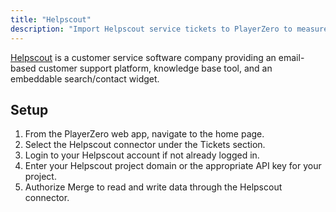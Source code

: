 ```yaml
---
title: "Helpscout"
description: "Import Helpscout service tickets to PlayerZero to measure the customer impact of your code."
---
```


[Helpscout](https://www.helpscout.com/) is a customer service software company providing an email-based customer support platform, knowledge base tool, and an embeddable search/contact widget.

<Snippet file="ticketing-connector.mdx" />

<Snippet file="ticketing-permissions.mdx" />
<Snippet file="ticketing-permissions-collections.mdx" />

## Setup
1. From the PlayerZero web app, navigate to the home page.
2. Select the Helpscout connector under the Tickets section.
3. Login to your Helpscout account if not already logged in.
4. Enter your Helpscout project domain or the appropriate API key for your project.
5. Authorize Merge to read and write data through the Helpscout connector.